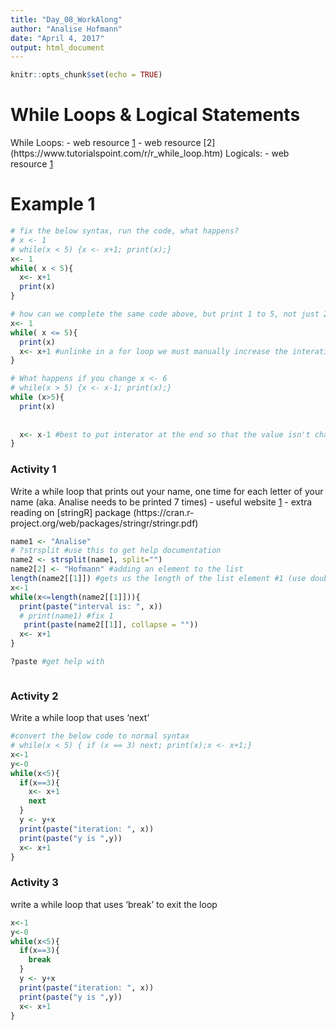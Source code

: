 ```yaml
---
title: "Day_08_WorkAlong"
author: "Analise Hofmann"
date: "April 4, 2017"
output: html_document
---
```


```r
knitr::opts_chunk$set(echo = TRUE)
```

# While Loops & Logical Statements
While Loops:
  - web resource [1](http://www.endmemo.com/program/R/while.php)
  - web resource [2] (https://www.tutorialspoint.com/r/r_while_loop.htm)
Logicals:
  - web resource [1](http://www.astrostatistics.psu.edu/su07/R/html/base/html/Logic.html)

# Example 1
```r
# fix the below syntax, run the code, what happens?
# x <- 1
# while(x < 5) {x <- x+1; print(x);}
x<- 1
while( x < 5){
  x<- x+1
  print(x)
}

# how can we complete the same code above, but print 1 to 5, not just 2 to 5?
x<- 1
while( x <= 5){
  print(x)
  x<- x+1 #unlinke in a for loop we must manually increase the interation
}

# What happens if you change x <- 6
# while(x > 5) {x <- x-1; print(x);}
while (x>5){
  print(x)
  
  
  x<- x-1 #best to put interator at the end so that the value isn't changed until it gets to the next interation just in case the interator is used in the code.
}


```


### Activity 1
Write a while loop that prints out your name, one time for each letter of your name (aka. Analise needs to be printed 7 times)
  - useful website [1](http://stackoverflow.com/questions/1169456/the-difference-between-and-notations-for-accessing-the-elements-of-a-lis)
  - extra reading on [stringR] package (https://cran.r-project.org/web/packages/stringr/stringr.pdf)
```r
name1 <- "Analise"
# ?strsplit #use this to get help documentation
name2 <- strsplit(name1, split="")
name2[2] <- "Hofmann" #adding an element to the list
length(name2[[1]]) #gets us the length of the list element #1 (use double square brackets)
x<-1
while(x<=length(name2[[1]])){
  print(paste("interval is: ", x))
  # print(name1) #fix 1
   print(paste(name2[[1]], collapse = ""))
  x<- x+1
}

?paste #get help with



```


### Activity 2
Write a while loop that uses 'next'
```r
#convert the below code to normal syntax
# while(x < 5) { if (x == 3) next; print(x);x <- x+1;}
x<-1
y<-0
while(x<5){
  if(x==3){
    x<- x+1
    next
  }
  y <- y+x
  print(paste("iteration: ", x))
  print(paste("y is ",y))
  x<- x+1
}


````


### Activity 3
write a while loop that uses 'break' to exit the loop
```r
x<-1
y<-0
while(x<5){
  if(x==3){
    break
  }
  y <- y+x
  print(paste("iteration: ", x))
  print(paste("y is ",y))
  x<- x+1
}

```
